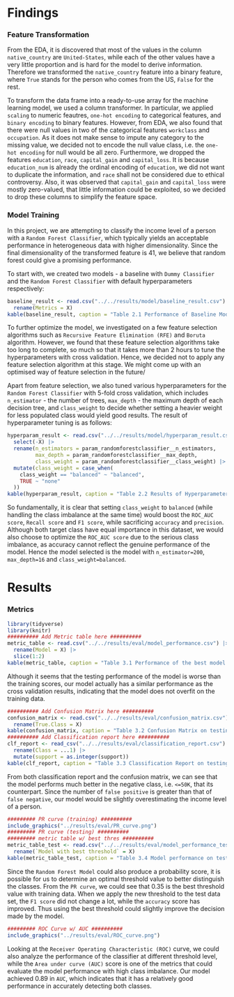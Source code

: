 # Findings

### Feature Transformation

From the EDA, it is discovered that most of the values in the column `native_country` are `United-States`, while each of the other values have a very little proportion and is hard for the model to derive information. Therefore we transformed the `native_country` feature into a binary feature, where `True` stands for the person who comes from the US, `False` for the rest.

To transform the data frame into a ready-to-use array for the machine learning model, we used a column transformer. In particular, we applied `scaling` to numeric feautres, `one-hot encoding` to categorical features, and `binary encoding` to binary features. However, from EDA, we also found that there were null values in two of the categorical features `workclass` and `occupation`. As it does not make sense to impute any category to the missing value, we decided not to encode the null value class, i.e. the `one-hot encoding` for null would be all zero. Furthermore, we dropped the features `education`, `race`, `capital_gain` and `capital_loss`. It is because `education_num` is already the ordinal encoding of `education`, we did not want to duplicate the information, and `race` shall not be considered due to ethical controversy. Also, it was observed that `capital_gain` and `capital_loss` were mostly zero-valued, that little information could be exploited, so we decided to drop these columns to simplify the feature space.

### Model Training

In this project, we are attempting to classify the income level of a person with a `Random Forest Classifier`, which typically yields an acceptable performance in heterogeneous data with higher dimensionality. Since the final dimensionality of the transformed feature is 41, we believe that random forest could give a promising performance.

To start with, we created two models - a baseline with `Dummy Classifier` and the `Random Forest Classifier` with default hyperparameters respectively:

```r
baseline_result <- read.csv("../../results/model/baseline_result.csv") |>
  rename(Metrics = X)
kable(baseline_result, caption = "Table 2.1 Performance of Baseline Models")
```

To further optimize the model, we investigated on a few feature selection algorithms such as `Recursive Feature Elimination (RFE)` and `Boruta` algorithm. However, we found that these feature selection algorithms take too long to complete, so much so that it takes more than 2 hours to tune the hyperparameters with cross validation. Hence, we decided not to apply any feature selection algorithm at this stage. We might come up with an optimised way of feature selection in the future/

Apart from feature selection, we also tuned various hyperparameters for the `Random Forest Classifier` with 5-fold cross validation, which includes `n_estimator` - the number of trees, `max_depth` - the maximum depth of each decision tree, and `class_weight` to decide whether setting a heavier weight for less populated class would yield good results. The result of hyperparameter tuning is as follows:

```r
hyperparam_result <- read.csv("../../results/model/hyperparam_result.csv") |>
  select(-X) |>
  rename(n_estimators = param_randomforestclassifier__n_estimators,
         max_depth = param_randomforestclassifier__max_depth,
         class_weight = param_randomforestclassifier__class_weight) |>
  mutate(class_weight = case_when(
    class_weight == "balanced" ~ "balanced",
    TRUE ~ "none"
  ))
kable(hyperparam_result, caption = "Table 2.2 Results of Hyperparameter Tuning")
```

So fundamentally, it is clear that setting `class_weight` to `balanced` (while handling the class imbalance at the same time) would boost the `ROC_AUC score`, `Recall score` and `F1 score`, while sacrificing `accuracy` and `precision`. Although both target class have equal importance in this dataset, we would also choose to optimize the `ROC_AUC score` due to the serious class imbalance, as accuracy cannot reflect the genuine performance of the model. Hence the model selected is the model with `n_estimator=200`, `max_depth=16` and `class_weight=balanced`.

# Results

### Metrics

```r
library(tidyverse)
library(knitr)
########## Add Metric table here ##########
metric_table <- read.csv("../../results/eval/model_performance.csv") |>
  rename(Model = X) |>
  slice(1:2)
kable(metric_table, caption = "Table 3.1 Performance of the best model on training & testing data")
```

Although it seems that the testing performance of the model is worse than the training scores, our model actually has a similar performance as the cross validation results, indicating that the model does not overfit on the training data.

```r
########## Add Confusion Matrix here ##########
confusion_matrix <- read.csv("../../results/eval/confusion_matrix.csv") |>
  rename(True.Class = X)
kable(confusion_matrix, caption = "Table 3.2 Confusion Matrix on testing data")
########## Add Classification report here ##########
clf_report <- read_csv("../../results/eval/classification_report.csv") |>
  rename(Class = ...1) |>
  mutate(support = as.integer(support))
kable(clf_report, caption = "Table 3.3 Classification Report on testing data")
```

From both classification report and the confusion matrix, we can see that the model performs much better in the negative class, i.e. `<=50K`, that its counterpart. Since the number of `false positive` is greater than that of `false negative`, our model would be slightly overestimating the income level of a person.

```r
######### PR curve (training) ##########
include_graphics("../results/eval/PR_curve.png")
######### PR curve (testing) ##########
######### metric table w/ best thres ##########
metric_table_test <- read.csv("../../results/eval/model_performance_test.csv") |>
  rename(`Model with best threshold` = X)
kable(metric_table_test, caption = "Table 3.4 Model performance on testing data with best threshold")
```

Since the `Random Forest Model` could also produce a probability score, it is possible for us to determine an optimal threshold value to better distinguish the classes. From the `PR curve`, we could see that 0.35 is the best threshold value with training data. When we apply the new threshold to the test data set, the `F1 score` did not change a lot, while the `accuracy` score has improved. Thus using the best threshold could slightly improve the decision made by the model.

```r
######### ROC Curve w/ AUC ##########
include_graphics("../results/eval/ROC_curve.png")
```

Looking at the `Receiver Operating Characteristic (ROC)` curve, we could also analyze the performance of the classifier at different threshold level, while the `Area under curve (AUC)` score is one of the metrics that could evaluate the model performance with high class imbalance. Our model achieved 0.89 in `AUC`, which indicates that it has a relatively good performance in accurately detecting both classes.
